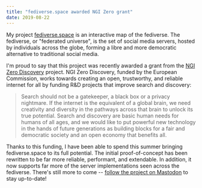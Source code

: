 ---
title: "fediverse.space awarded NGI Zero grant"
date: 2019-08-22
---

My project [fediverse.space](https://www.fediverse.space) is an interactive map
of the fediverse. The fediverse, or "federated universe", is the set of social
media servers, hosted by individuals across the globe, forming a libre and more
democratic alternative to traditional social media.

I'm proud to say that this project was recently awarded a grant from the [NGI
Zero Discovery](https://nlnet.nl/discovery) project. NGI Zero Discovery, funded
by the European Commission, works towards creating an open, trustworthy, and
reliable internet for all by funding R&D projects that improve search and
discovery:

> Search should not be a gatekeeper, a black box or a privacy nightmare. If
> the internet is the equivalent of a global brain, we need creativity and
> diversity in the pathways across that brain to unlock its true potential.
> Search and discovery are basic human needs for humans of all ages, and we
> would like to put powerful new technology in the hands of future generations
> as building blocks for a fair and democratic society and an open economy
> that benefits all.

Thanks to this funding, I have been able to spend this summer bringing
fediverse.space to its full potential. The initial proof-of-concept has been
rewritten to be far more reliable, performant, and extendable. In addition, it
now supports far more of the server implementations seen across the fediverse.
There's still more to come -- [follow the project on
Mastodon](https://mastodon.social/@fediversespace) to stay up-to-date!
